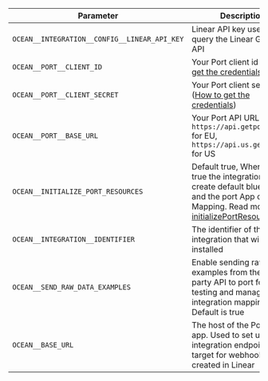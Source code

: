 | Parameter                                          | Description                                                                                                                                                                                                                                                                              | Example                       | Required |
| -------------------------------------------------- | ---------------------------------------------------------------------------------------------------------------------------------------------------------------------------------------------------------------------------------------------------------------------------------------- | ----------------------------- | -------- |
| `OCEAN__INTEGRATION__CONFIG__LINEAR_API_KEY`       | Linear API key used to query the Linear GraphQL API                                                                                                                                                                                                                                      |                               | ✅       |
| `OCEAN__PORT__CLIENT_ID`                           | Your Port client id ([How to get the credentials](https://docs.port.io/build-your-software-catalog/custom-integration/api/#find-your-port-credentials))                                                                                                                              |                               | ✅       |
| `OCEAN__PORT__CLIENT_SECRET`                       | Your Port client secret ([How to get the credentials](https://docs.port.io/build-your-software-catalog/custom-integration/api/#find-your-port-credentials))                                                                                                                          |                               | ✅       |
| `OCEAN__PORT__BASE_URL`                            | Your Port API URL - `https://api.getport.io` for EU, `https://api.us.getport.io` for US                                                                                                                                                                                                |         | ✅       |
| `OCEAN__INITIALIZE_PORT_RESOURCES`                 | Default true, When set to true the integration will create default blueprints and the port App config Mapping. Read more about [initializePortResources](https://ocean.getport.io/develop-an-integration/integration-configuration/#initializeportresources---initialize-port-resources) |                               | ❌       |
| `OCEAN__INTEGRATION__IDENTIFIER`                   | The identifier of the integration that will be installed                                                                                                                                                                                                                                 |                               | ❌       |
| `OCEAN__SEND_RAW_DATA_EXAMPLES`                    | Enable sending raw data examples from the third party API to port for testing and managing the integration mapping. Default is true                                                                                                                                                       |                             | ❌       |
| `OCEAN__BASE_URL`                                  | The host of the Port Ocean app. Used to set up the integration endpoint as the target for webhooks created in Linear                                                                                                                                                      |                             | ❌       |
